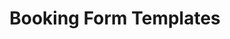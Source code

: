 ---
title: "Booking Form Templates"
api: "GET /booking/templates"
description: "Assign a new delivery in the system"
---